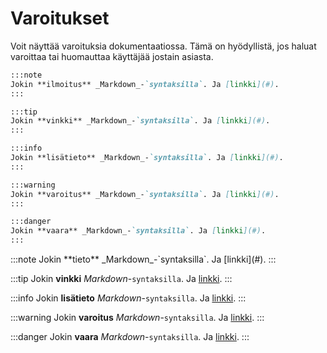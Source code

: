 # Varoitukset

Voit näyttää varoituksia dokumentaatiossa. Tämä on hyödyllistä, jos haluat varoittaa tai huomauttaa käyttäjää jostain asiasta.

```md
:::note
Jokin **ilmoitus** _Markdown_-`syntaksilla`. Ja [linkki](#).
:::

:::tip
Jokin **vinkki** _Markdown_-`syntaksilla`. Ja [linkki](#).
:::

:::info
Jokin **lisätieto** _Markdown_-`syntaksilla`. Ja [linkki](#).
:::

:::warning
Jokin **varoitus** _Markdown_-`syntaksilla`. Ja [linkki](#).
:::

:::danger
Jokin **vaara** _Markdown_-`syntaksilla`. Ja [linkki](#).
:::
```

<BrowserWindow url="https://docs.bittivirta.fi/">
:::note
Jokin **tieto** _Markdown_-`syntaksilla`. Ja [linkki](#).
:::

:::tip
Jokin **vinkki** _Markdown_-`syntaksilla`. Ja [linkki](#).
:::

:::info
Jokin **lisätieto** _Markdown_-`syntaksilla`. Ja [linkki](#).
:::

:::warning
Jokin **varoitus** _Markdown_-`syntaksilla`. Ja [linkki](#).
:::

:::danger
Jokin **vaara** _Markdown_-`syntaksilla`. Ja [linkki](#).
:::
</BrowserWindow>
